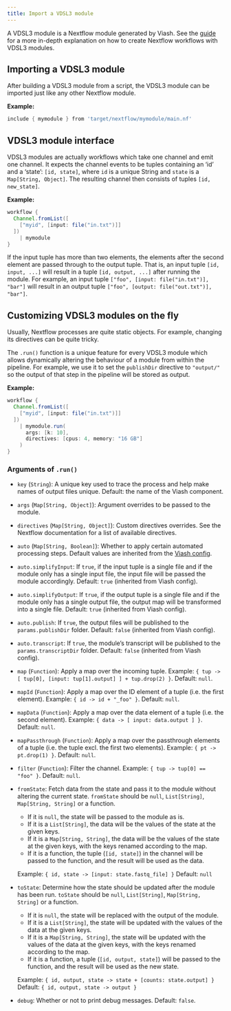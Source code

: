 ```yaml
---
title: Import a VDSL3 module
---
```


A VDSL3 module is a Nextflow module generated by Viash. See the [guide](/guide/nextflow_vdsl3/introduction.qmd) for a more in-depth explanation on how to create Nextflow workflows with VDSL3 modules.

## Importing a VDSL3 module


After building a VDSL3 module from a script, the VDSL3 module can be imported just like any other Nextflow module. 

**Example:**

```groovy
include { mymodule } from 'target/nextflow/mymodule/main.nf'
```

## VDSL3 module interface

VDSL3 modules are actually workflows which take one channel and emit one channel. It expects the channel events to be tuples containing an 'id' and a 'state': `[id, state]`, where `id` is a unique String and `state` is a `Map[String, Object]`. The resulting channel then consists of tuples `[id, new_state]`. 

**Example:**

```groovy
workflow {
  Channel.fromList([
    ["myid", [input: file("in.txt")]]
  ])
    | mymodule
}
```

:::{.callout-note}
If the input tuple has more than two elements, the elements after the second element are passed through to the output tuple.
That is, an input tuple `[id, input, ...]` will result in a tuple `[id, output, ...]` after running the module.
For example, an input tuple `["foo", [input: file("in.txt")], "bar"]` will result in an output tuple `["foo", [output: file("out.txt")], "bar"]`.
:::

## Customizing VDSL3 modules on the fly

Usually, Nextflow processes are quite static objects. For example, changing its directives can be quite tricky.

The `.run()` function is a unique feature for every VDSL3 module which allows dynamically altering the behaviour of a module from within the pipeline. For example, we use it to set the `publishDir` directive to `"output/"` so the output of that step in the pipeline will be stored as output.

**Example:**

```groovy
workflow {
  Channel.fromList([
    ["myid", [input: file("in.txt")]]
  ])
    | mymodule.run(
      args: [k: 10],
      directives: [cpus: 4, memory: "16 GB"]
    )
}
```

### Arguments of `.run()`

- `key` (`String`): A unique key used to trace the process and help make names of output files unique. Default: the name of the Viash component.

- `args` (`Map[String, Object]`): Argument overrides to be passed to the module.

- `directives` (`Map[String, Object]`): Custom directives overrides. See the Nextflow documentation for a list of available directives.

- `auto` (`Map[String, Boolean]`): Whether to apply certain automated processing steps. Default values are inherited from the [Viash config](/reference/config/platforms/nextflow/auto.qmd).

- `auto.simplifyInput`: If `true`, if the input tuple is a single file and if the module only has a single input file, the input file will be passed the module accordingly. Default: `true` (inherited from Viash config).

- `auto.simplifyOutput`: If `true`, if the output tuple is a single file and if the module only has a single output file, the output map will be transformed into a single file. Default: `true` (inherited from Viash config).

- `auto.publish`: If `true`, the output files will be published to the `params.publishDir` folder. Default: `false` (inherited from Viash config).

- `auto.transcript`: If `true`, the module's transcript will be published to the `params.transcriptDir` folder. Default: `false` (inherited from Viash config).

- `map` (`Function`): Apply a map over the incoming tuple. Example: `{ tup -> [ tup[0], [input: tup[1].output] ] + tup.drop(2) }`. Default: `null`.

- `mapId` (`Function`): Apply a map over the ID element of a tuple (i.e. the first element). Example: `{ id -> id + "_foo" }`. Default: `null`.

- `mapData` (`Function`): Apply a map over the data element of a tuple (i.e. the second element). Example: `{ data -> [ input: data.output ] }`. Default: `null`.

- `mapPassthrough` (`Function`): Apply a map over the passthrough elements of a tuple (i.e. the tuple excl. the first two elements). Example: `{ pt -> pt.drop(1) }`. Default: `null`.

- `filter` (`Function`): Filter the channel. Example: `{ tup -> tup[0] == "foo" }`. Default: `null`.

- `fromState`: Fetch data from the state and pass it to the module without altering the current state. `fromState` should be `null`, `List[String]`, `Map[String, String]` or a function. 
  
    - If it is `null`, the state will be passed to the module as is.
    - If it is a `List[String]`, the data will be the values of the state at the given keys.
    - If it is a `Map[String, String]`, the data will be the values of the state at the given keys, with the keys renamed according to the map.
    - If it is a function, the tuple (`[id, state]`) in the channel will be passed to the function, and the result will be used as the data.
  
  Example: `{ id, state -> [input: state.fastq_file] }`
  Default: `null`

- `toState`: Determine how the state should be updated after the module has been run. `toState` should be `null`, `List[String]`, `Map[String, String]` or a function.

    - If it is `null`, the state will be replaced with the output of the module.
    - If it is a `List[String]`, the state will be updated with the values of the data at the given keys.
    - If it is a `Map[String, String]`, the state will be updated with the values of the data at the given keys, with the keys renamed according to the map.
    - If it is a function, a tuple (`[id, output, state]`) will be passed to the function, and the result will be used as the new state.
  
  Example: `{ id, output, state -> state + [counts: state.output] }`
  Default: `{ id, output, state -> output }`

- `debug`: Whether or not to print debug messages. Default: `false`.
